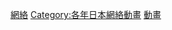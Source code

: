 {{cat year nav 
| year = 2010
| cat = 日本網路動畫
| sortkey = 日本網路動畫
| article = 日本網路動畫
| in =  
}}

[[Category:2010年日本動畫作品|網絡]]
[[Category:各年日本網絡動畫|Category:各年日本網絡動畫]]
[[Category:2010年日本網絡節目|動畫]]